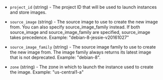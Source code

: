 <!-- Code generated from the comments of the Config struct in builder/google/surrogate/config.go; DO NOT EDIT MANUALLY -->

-   `project_id` (string) - The project ID that will be used to launch instances and store images.
    
-   `source_image` (string) - The source image to use to create the new image from. You can also
    specify source_image_family instead. If both source_image and
    source_image_family are specified, source_image takes precedence.
    Example: "debian-8-jessie-v20161027"
    
-   `source_image_family` (string) - The source image family to use to create the new image from. The image
    family always returns its latest image that is not deprecated. Example:
    "debian-8".
    
-   `zone` (string) - The zone in which to launch the instance used to create the image.
    Example: "us-central1-a"
    